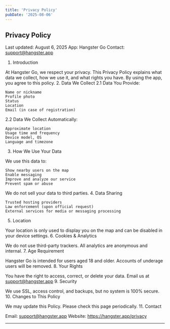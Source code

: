 ```yaml
---
title: 'Privacy Policy'
pubDate: '2025-08-06'
---
```


<h2>Privacy Policy</h2>

Last updated: August 6, 2025
App: Hangster Go
Contact: support@hangster.app
1. Introduction

At Hangster Go, we respect your privacy. This Privacy Policy explains what data we collect, how we use it, and what rights you have. By using the app, you agree to this policy.
2. Data We Collect
2.1 Data You Provide:

    Name or nickname
    Profile photo
    Status
    Location
    Email (in case of registration)

2.2 Data We Collect Automatically:

    Approximate location
    Usage time and frequency
    Device model, OS
    Language and timezone

3. How We Use Your Data

We use this data to:

    Show nearby users on the map
    Enable messaging
    Improve and analyze our service
    Prevent spam or abuse

We do not sell your data to third parties.
4. Data Sharing

    Trusted hosting providers
    Law enforcement (upon official request)
    External services for media or messaging processing

5. Location

Your location is only used to display you on the map and can be disabled in your device settings.
6. Cookies & Analytics

We do not use third-party trackers. All analytics are anonymous and internal.
7. Age Requirement

Hangster Go is intended for users aged 18 and older. Accounts of underage users will be removed.
8. Your Rights

You have the right to access, correct, or delete your data. Email us at support@hangster.app
9. Security

We use SSL, access control, and backups, but no system is 100% secure.
10. Changes to This Policy

We may update this Policy. Please check this page periodically.
11. Contact

Email: support@hangster.app
Website: https://hangster.app/privacy

---


